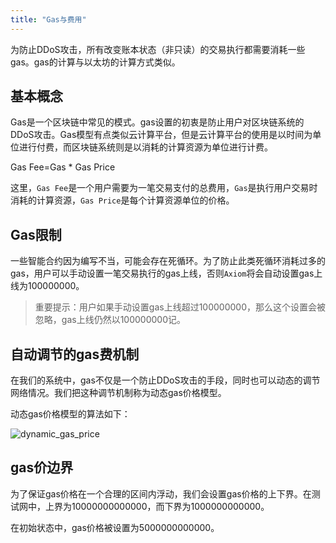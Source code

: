 ```yaml
---
title: "Gas与费用"
---
```


为防止DDoS攻击，所有改变账本状态（非只读）的交易执行都需要消耗一些gas。gas的计算与以太坊的计算方式类似。

## 基本概念

Gas是一个区块链中常见的模式。gas设置的初衷是防止用户对区块链系统的DDoS攻击。Gas模型有点类似云计算平台，但是云计算平台的使用是以时间为单位进行付费，而区块链系统则是以消耗的计算资源为单位进行计费。

<Latex>Gas Fee=Gas * Gas Price</Latex>

这里，`Gas Fee`是一个用户需要为一笔交易支付的总费用，`Gas`是执行用户交易时消耗的计算资源，`Gas Price`是每个计算资源单位的价格。

## Gas限制

一些智能合约因为编写不当，可能会存在死循环。为了防止此类死循环消耗过多的gas，用户可以手动设置一笔交易执行的gas上线，否则`Axiom`将会自动设置gas上线为100000000。

> 重要提示：用户如果手动设置gas上线超过100000000，那么这个设置会被忽略，gas上线仍然以100000000记。

## 自动调节的gas费机制

在我们的系统中，gas不仅是一个防止DDoS攻击的手段，同时也可以动态的调节网络情况。我们把这种调节机制称为动态gas价格模型。

动态gas价格模型的算法如下：

![dynamic_gas_price](../../images/dynamic_gas_price.png)

## gas价边界

为了保证gas价格在一个合理的区间内浮动，我们会设置gas价格的上下界。在测试网中，上界为10000000000000，而下界为1000000000000。

在初始状态中，gas价格被设置为5000000000000。

